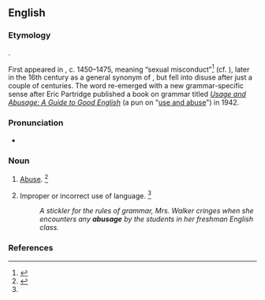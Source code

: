 ==English==

===Etymology===
{{suf|en|abuse|age}}.

First appeared in {{inh|en|enm|-}}, c. 1450–1475, meaning “sexual misconduct”<ref>{{R:MED Online|abūsaǧe|n|MED239.5}}</ref> (cf. {{m|en|abuse|t=forcing of undesired sexual activity}}), later in the 16th century as a general synonym of {{m|en|abuse}}, but fell into disuse after just a couple of centuries. The word re-emerged with a new grammar-specific sense after Eric Partridge published a book on grammar titled ''[[w:Usage and Abusage|Usage and Abusage: A Guide to Good English]]'' (a pun on "[[use and abuse]]") in 1942.

===Pronunciation===
* {{IPA|en|/əˈbjuːsɪd͡ʒ/}}

===Noun===
{{en-noun|~}}

# {{lb|en|obsolete}} [[abuse|Abuse]]. {{defdate|Attested from the mid 16<sup>th</sup> century until the mid 17<sup>th</sup> century.}}<ref name=SOED>{{R:SOED5|page=10}}</ref>
# Improper or incorrect use of language. {{defdate|First attested in the mid 20th century.}}<ref name=SOED/>
#: ''A stickler for the rules of grammar, Mrs. Walker cringes when she encounters any '''abusage''' by the students in her freshman English class.''

===References===
<references/>